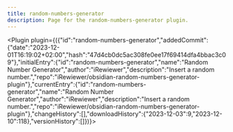 ---
title: random-numbers-generator
description: Page for the random-numbers-generator plugin.
---


<Plugin plugin={({"id":"random-numbers-generator","addedCommit":{"date":"2023-12-01T16:19:02+02:00","hash":"47d4cb0dc5ac308fe0ee17f69414dfa4bbac3c09"},"initialEntry":{"id":"random-numbers-generator","name":"Random Number Generator","author":"iRewiewer","description":"Insert a random number.","repo":"iRewiewer/obsidian-random-numbers-generator-plugin"},"currentEntry":{"id":"random-numbers-generator","name":"Random Number Generator","author":"iRewiewer","description":"Insert a random number.","repo":"iRewiewer/obsidian-random-numbers-generator-plugin"},"changeHistory":[],"downloadHistory":{"2023-12-03":9,"2023-12-10":118},"versionHistory":[]})}></Plugin>